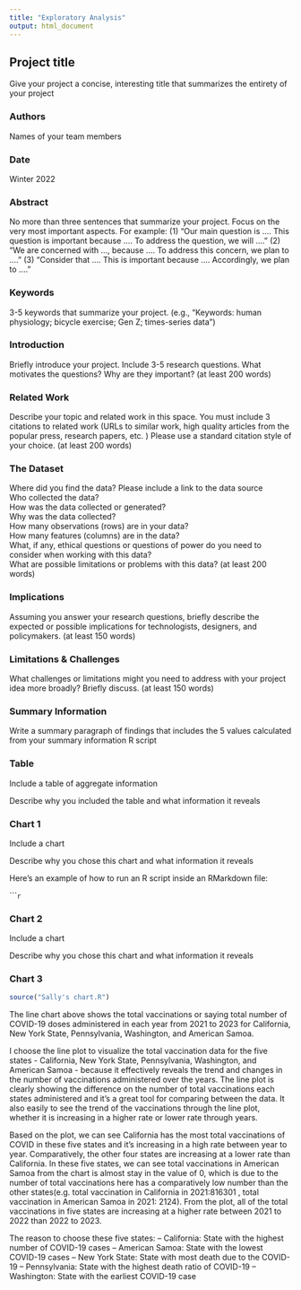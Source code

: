 ```yaml
---
title: "Exploratory Analysis"
output: html_document
---
```


## Project title

Give your project a concise, interesting title that summarizes the entirety of your project

### Authors

Names of your team members

### Date

Winter 2022

### Abstract

No more than three sentences that summarize your project. Focus on the very most important aspects. For example: (1) "Our main question is .... This question is important because .... To address the question, we will ...." (2) "We are concerned with ..., because .... To address this concern, we plan to ...." (3) "Consider that .... This is important because .... Accordingly, we plan to ...."

### Keywords

3-5 keywords that summarize your project.
(e.g., "Keywords: human physiology; bicycle exercise; Gen Z; times-series data")

### Introduction  

Briefly introduce your project.  Include 3-5 research questions. What motivates the questions? Why are they important? (at least 200 words)

### Related Work  

Describe your topic and related work in this space. You must include 3 citations to related work (URLs to similar work, high quality articles from the popular press, research papers, etc. ) Please use a standard citation style of your choice. (at least 200 words)

### The Dataset

Where did you find the data? Please include a link to the data source  
Who collected the data?  
How was the data collected or generated?  
Why was the data collected?  
How many observations (rows) are in your data?  
How many features (columns) are in the data?  
What, if any, ethical questions or questions of power do you need to consider when working with this data?  
What are possible limitations or problems with this data?   (at least 200 words)

### Implications

Assuming you answer your research questions, briefly describe the expected or possible implications for technologists, designers, and policymakers. (at least 150 words)

### Limitations & Challenges
What challenges or limitations might you need to address with your project idea more broadly? Briefly discuss. (at least 150 words)

### Summary Information

Write a summary paragraph of findings that includes the 5 values calculated from your summary information R script

### Table

Include a table of aggregate information

Describe why you included the table and what information it reveals

### Chart 1

Include a chart

Describe why you chose this chart and what information it reveals

Here's an example of how to run an R script inside an RMarkdown file:

``````r
```

### Chart 2

Include a chart

Describe why you chose this chart and what information it reveals

### Chart 3
```r
source("Sally's chart.R")
```

The line chart above shows the total vaccinations or saying total number of COVID-19 doses administered in each year from 2021 to 2023 for California, New York State, Pennsylvania, Washington, and American Samoa.

I choose the line plot to visualize the total vaccination data for the five states - California, New York State, Pennsylvania, Washington, and American Samoa - because it effectively reveals the trend and changes in the number of vaccinations administered over the years. The line plot is clearly showing the difference on the number of total vaccinations each states administered and it's a great tool for comparing between the data. It also easily to see the trend of the vaccinations through the line plot, whether it is increasing in a higher rate or lower rate through years.

Based on the plot, we can see California has the most total vaccinations of COVID in these five states and it's increasing in a high rate between year to year. Comparatively, the other four states are increasing at a lower rate than California. In these five states, we can see total vaccinations in American Samoa from the chart is almost stay in the value of 0, which is due to the number of total vaccinations here has a comparatively low number than the other states(e.g. total vaccination in California in 2021:816301
, total vaccination in American Samoa in 2021: 2124). From the plot, all of the total vaccinations in five states are increasing at a higher rate between 2021 to 2022 than 2022 to 2023.

The reason to choose these five states:
-- California: State with the highest number of COVID-19 cases
-- American Samoa: State with the lowest COVID-19 cases
-- New York State: State with most death due to the COVID-19
-- Pennsylvania: State with the highest death ratio of COVID-19
-- Washington: State with the earliest COVID-19 case